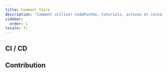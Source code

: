 ```yaml
---
title: Comment faire
description: 'Comment utiliser CodePushGo, tutoriels, astuces et conseils'
sidebar:
  order: 1
locale: fr
---
```



<LinkCard
	title="Comment fonctionne la gestion des versions dans CodePushGo"
	description="capgo.app"
	href="https://capgo.app/blog/how-version-work-in-capgo/"
/>

<LinkCard
	title="Comment publier une version majeure dans CodePushGo"
	description="capgo.app"
	href="https://capgo.app/blog/how-to-release-major-version-in-capgo/"
/>

<LinkCard
	title="Comment envoyer une mise à jour spécifique à un utilisateur ou à un groupe"
	description="capgo.app"
	href="https://capgo.app/blog/how-to-send-specific-version-to-users/"
/>

## CI / CD

<LinkCard
	title="Construction et publication automatiques avec GitHub Actions"
	description="capgo.app"
	href="https://capgo.app/blog/how-version-work-in-capgo/"
/>

<LinkCard
	title="Gérer les versions de développement et de production avec GitHub Actions"
	description="capgo.app"
	href="https://capgo.app/blog/automatic-build-and-release-with-github-actions/"
/>

## Contribution

<LinkCard
	title="Contribuer à l'open source de CodePushGo"
	description="githubcom"
	href="https://github.com/Cap-go/capgo/blob/main/CONTRIBUTINGmd"
/>
